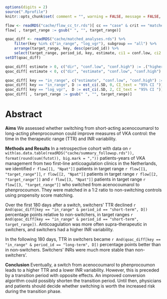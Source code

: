 ```r
options(digits = 2)
source(".Rprofile")
knitr::opts_chunk$set( comment = "", warning = FALSE, message = FALSE, echo = FALSE)

flow <- readRDS("cache/flow_cc_tr.rds")[ cc == "case" & crit == "matched" & crit_value == TRUE ]
flow[ , target_range := gsub(" ", "", target_range)]

qoac_diff <- readRDS("cache/matched_analyses.rds") %>%
	filter(key %in% c("in_range", "log_vgr"), subgroup == "all") %>%
	arrange(target_range, key, desc(period_id)) %>%
	select(target_range, period_id, key, estimate, ci1 = conf.low, ci2 = conf.high)
setDT(qoac_diff)

qoac_diff[ estimate > 0, c("dir", "conf.low", "conf.high") := .("higher", ci1, ci2)]
qoac_diff[ estimate < 0, c("dir", "estimate", "conf.low", "conf.high") := .("lower", abs(estimate), abs(ci2), abs(ci1))]

qoac_diff[ key == "in_range", c("estimate", "conf.low", "conf.high") := .(estimate * 100, conf.low * 100, conf.high * 100)]
qoac_diff[ key == "in_range", D := est_ci(.SD, 0, CI_text = "95% CI ")]
qoac_diff[ key == "log_vgr",  D := est_ci(.SD, 2, CI_text = "95% CI ")]
qoac_diff[ , target_range := gsub(" ", "", target_range)]
```

# Abstract

**Aims**
We assessed whether switching from short-acting acenocoumarol to long-acting phenprocoumon could improve measures of VKA control: the time in the therapeutic range (TTR) and INR variability.

**Methods and Results**
In a retrospective cohort with data on `r with(as.data.table(readRDS("cache/summary_followup.rds")), format(round(sum(futot)), big.mark = ","))` patients-years of VKA management from two first-line anticoagulation clinics in the Netherlands, we identified `r flow[[1, "Npat"]]` patients in target range `r flow[[1, "target_range"]]`, `r flow[[2, "Npat"]]` patients in target range `r flow[[2, "target_range"]]` and `r flow[[3, "Npat"]]` patients in target range `r flow[[3, "target_range"]]`  who switched from acenocoumarol to phenprocoumon.
They were matched in a 1:2 ratio to non-switching controls using propensity score matching.

Over the first 180 days after a switch,
switchers' TTR declined `r And(qoac_diff[key == "in_range" & period_id == "short-term", D])` percentage points relative to non-switchers, in target ranges `r And(qoac_diff[key == "in_range" & period_id == "short-term", target_range])`.
Anticoagulation was more often supra-therapeutic in switchers,
and switchers had a higher INR variability.

In the following 180 days, TTR in switchers became `r And(qoac_diff[key == "in_range" & period_id == "long-term", D])` percentage points better than in non-switchers.
Switchers' INRs were much more stable than non-switchers'.

**Conclusion**
Eventually, a switch from acenocoumarol to phenprocoumon leads to a higher TTR and a lower INR variability.
However, this is preceded by a transition period with opposite effects.
An improved conversion algorithm could possibly shorten the transition period.
Until then, physicians and patients should decide whether switching is worth the increased risk during the transition phase.
